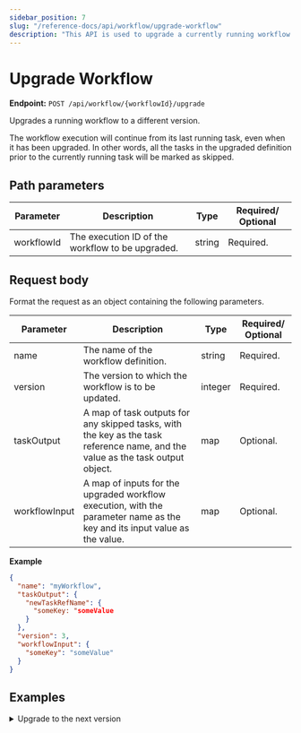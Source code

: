 ```yaml
---
sidebar_position: 7
slug: "/reference-docs/api/workflow/upgrade-workflow"
description: "This API is used to upgrade a currently running workflow to a different version."
---
```



# Upgrade Workflow

**Endpoint:** `POST /api/workflow/{workflowId}/upgrade`

Upgrades a running workflow to a different version.

The workflow execution will continue from its last running task, even when it has been upgraded. In other words, all the tasks in the upgraded definition prior to the currently running task will be marked as skipped.

## Path parameters

| Parameter  | Description                                      | Type   | Required/ Optional |
| ---------- | ------------------------------------------------ | ------ | ------------------ |
| workflowId | The execution ID of the workflow to be upgraded. | string | Required.          |

## Request body

Format the request as an object containing the following parameters.

| Parameter     | Description                                                                                                                    | Type    | Required/ Optional |
| ------------- | ------------------------------------------------------------------------------------------------------------------------------ | ------- | ------------------ |
| name          | The name of the workflow definition.                                                                                           | string  | Required.          |
| version       | The version to which the workflow is to be updated.                                                                            | integer | Required.          |
| taskOutput    | A map of task outputs for any skipped tasks, with the key as the task reference name, and the value as the task output object. | map     | Optional.          |
| workflowInput | A map of inputs for the upgraded workflow execution, with the parameter name as the key and its input value as the value.      | map     | Optional.          |

**Example**

```json
{
  "name": "myWorkflow",
  "taskOutput": {
    "newTaskRefName": {
      "someKey: "someValue
    }
  },
  "version": 3,
  "workflowInput": {
    "someKey": "someValue"
  }
}
```

## Examples

<details>
<summary>Upgrade to the next version</summary>

**Request**

```shell
curl -X 'POST' \
  'https://<YOUR_CLUSTER>/api/workflow/77916c63-d3e7-11ef-87b1-b2b27c52ebde/upgrade' \
  -H 'accept: */*' \
  -H 'X-Authorization: <TOKEN>' \
  -H 'Content-Type: application/json' \
  -d '{
  "name": "someWorkflow",
  "taskOutput": {},
  "version": 2
}'
```

**Response**

Returns 200 OK, indicating that the workflow execution has been upgraded successfully. All new tasks before the currently running task are skipped in the execution.

<p align="center">
  <img
    src="/content/img//upgrade_workflow_api-skipped_task.png"
    alt="Screenshot of Conductor UI showing the skipped tasks in the upgraded workflow execution."
    width="90%"
    height="auto"
    style={{ paddingBottom: 40, paddingTop: 40 }}
  />
</p>

</details>
